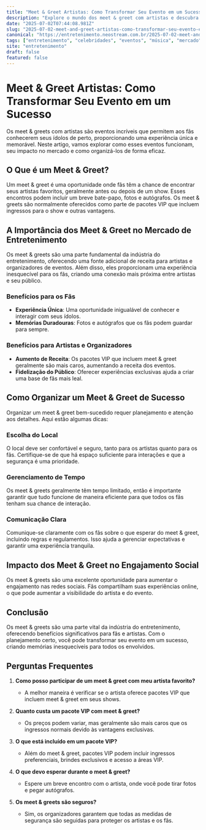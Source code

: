```yaml
---
title: "Meet & Greet Artistas: Como Transformar Seu Evento em um Sucesso"
description: "Explore o mundo dos meet & greet com artistas e descubra como essa experiência única pode ser transformadora para fãs e lucrativa para organizadores."
date: "2025-07-02T07:44:08.981Z"
slug: "2025-07-02-meet-and-greet-artistas-como-transformar-seu-evento-em-um-sucesso"
canonical: "https://entretenimento.neostream.com.br/2025-07-02-meet-and-greet-artistas-como-transformar-seu-evento-em-um-sucesso"
tags: ["entretenimento", "celebridades", "eventos", "música", "mercado"]
site: "entretenimento"
draft: false
featured: false
---
```


# Meet & Greet Artistas: Como Transformar Seu Evento em um Sucesso

Os meet & greets com artistas são eventos incríveis que permitem aos fãs conhecerem seus ídolos de perto, proporcionando uma experiência única e memorável. Neste artigo, vamos explorar como esses eventos funcionam, seu impacto no mercado e como organizá-los de forma eficaz.

## O Que é um Meet & Greet?

Um meet & greet é uma oportunidade onde fãs têm a chance de encontrar seus artistas favoritos, geralmente antes ou depois de um show. Esses encontros podem incluir um breve bate-papo, fotos e autógrafos. Os meet & greets são normalmente oferecidos como parte de pacotes VIP que incluem ingressos para o show e outras vantagens.

## A Importância dos Meet & Greet no Mercado de Entretenimento

Os meet & greets são uma parte fundamental da indústria do entretenimento, oferecendo uma fonte adicional de receita para artistas e organizadores de eventos. Além disso, eles proporcionam uma experiência inesquecível para os fãs, criando uma conexão mais próxima entre artistas e seu público.

### Benefícios para os Fãs

- **Experiência Única**: Uma oportunidade inigualável de conhecer e interagir com seus ídolos.
- **Memórias Duradouras**: Fotos e autógrafos que os fãs podem guardar para sempre.

### Benefícios para Artistas e Organizadores

- **Aumento de Receita**: Os pacotes VIP que incluem meet & greet geralmente são mais caros, aumentando a receita dos eventos.
- **Fidelização do Público**: Oferecer experiências exclusivas ajuda a criar uma base de fãs mais leal.

## Como Organizar um Meet & Greet de Sucesso

Organizar um meet & greet bem-sucedido requer planejamento e atenção aos detalhes. Aqui estão algumas dicas:

### Escolha do Local

O local deve ser confortável e seguro, tanto para os artistas quanto para os fãs. Certifique-se de que há espaço suficiente para interações e que a segurança é uma prioridade.

### Gerenciamento de Tempo

Os meet & greets geralmente têm tempo limitado, então é importante garantir que tudo funcione de maneira eficiente para que todos os fãs tenham sua chance de interação.

### Comunicação Clara

Comunique-se claramente com os fãs sobre o que esperar do meet & greet, incluindo regras e regulamentos. Isso ajuda a gerenciar expectativas e garantir uma experiência tranquila.

## Impacto dos Meet & Greet no Engajamento Social

Os meet & greets são uma excelente oportunidade para aumentar o engajamento nas redes sociais. Fãs compartilham suas experiências online, o que pode aumentar a visibilidade do artista e do evento.

## Conclusão

Os meet & greets são uma parte vital da indústria do entretenimento, oferecendo benefícios significativos para fãs e artistas. Com o planejamento certo, você pode transformar seu evento em um sucesso, criando memórias inesquecíveis para todos os envolvidos.

## Perguntas Frequentes

1. **Como posso participar de um meet & greet com meu artista favorito?**
   - A melhor maneira é verificar se o artista oferece pacotes VIP que incluem meet & greet em seus shows.

2. **Quanto custa um pacote VIP com meet & greet?**
   - Os preços podem variar, mas geralmente são mais caros que os ingressos normais devido às vantagens exclusivas.

3. **O que está incluído em um pacote VIP?**
   - Além do meet & greet, pacotes VIP podem incluir ingressos preferenciais, brindes exclusivos e acesso a áreas VIP.

4. **O que devo esperar durante o meet & greet?**
   - Espere um breve encontro com o artista, onde você pode tirar fotos e pegar autógrafos.

5. **Os meet & greets são seguros?**
   - Sim, os organizadores garantem que todas as medidas de segurança são seguidas para proteger os artistas e os fãs.